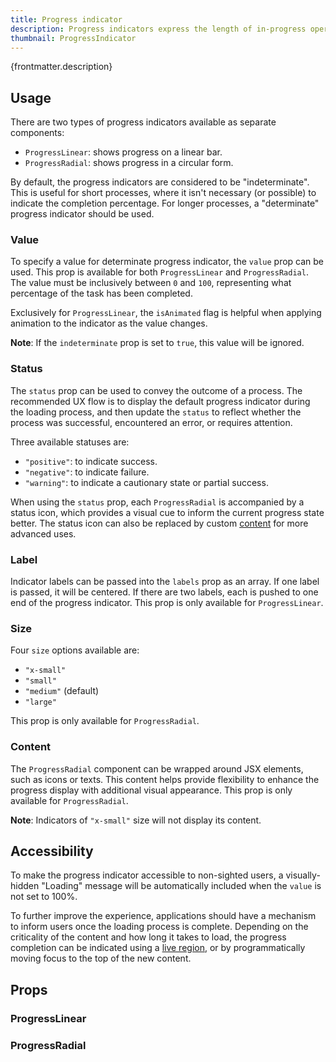 ```yaml
---
title: Progress indicator
description: Progress indicators express the length of in-progress operations.
thumbnail: ProgressIndicator
---
```


<p>{frontmatter.description}</p>

## Usage

There are two types of progress indicators available as separate components:

- `ProgressLinear`: shows progress on a linear bar.
- `ProgressRadial`: shows progress in a circular form.

<LiveExample src='ProgressIndicators.main.jsx' truncate={false}>
  <AllExamples.ProgressIndicatorsMainExample client:load />
</LiveExample>

By default, the progress indicators are considered to be "indeterminate". This is useful for short processes, where it isn't necessary (or possible) to indicate the completion percentage. For longer processes, a "determinate" progress indicator should be used.

### Value

To specify a value for determinate progress indicator, the `value` prop can be used. This prop is available for both `ProgressLinear` and `ProgressRadial`. The value must be inclusively between `0` and `100`, representing what percentage of the task has been completed.

<LiveExample src='ProgressIndicators.value.jsx' truncate={false}>
  <AllExamples.ProgressIndicatorsValueExample client:load />
</LiveExample>

Exclusively for `ProgressLinear`, the `isAnimated` flag is helpful when applying animation to the indicator as the value changes.

<LiveExample src='ProgressLinear.isAnimated.jsx'>
  <AllExamples.ProgressLinearAnimatedExample client:load />
</LiveExample>

**Note**: If the `indeterminate` prop is set to `true`, this value will be ignored.

### Status

The `status` prop can be used to convey the outcome of a process. The recommended UX flow is to display the default progress indicator during the loading process, and then update the `status` to reflect whether the process was successful, encountered an error, or requires attention.

Three available statuses are:

- `"positive"`: to indicate success.
- `"negative"`: to indicate failure.
- `"warning"`: to indicate a cautionary state or partial success.

<LiveExample src='ProgressLinear.status.jsx'>
  <AllExamples.ProgressLinearStatusExample client:load />
</LiveExample>

When using the `status` prop, each `ProgressRadial` is accompanied by a status icon, which provides a visual cue to inform the current progress state better. The status icon can also be replaced by custom [content](#content) for more advanced uses.

<LiveExample src='ProgressRadial.status.jsx'>
  <AllExamples.ProgressRadialStatusExample client:load />
</LiveExample>

### Label

Indicator labels can be passed into the `labels` prop as an array. If one label is passed, it will be centered. If there are two labels, each is pushed to one end of the progress indicator. This prop is only available for `ProgressLinear`.

<LiveExample src='ProgressLinear.label.jsx'>
  <AllExamples.ProgressLinearLabelExample client:load />
</LiveExample>

### Size

Four `size` options available are:

- `"x-small"`
- `"small"`
- `"medium"` (default)
- `"large"`

This prop is only available for `ProgressRadial`.

<LiveExample src='ProgressRadial.size.jsx'>
  <AllExamples.ProgressRadialSizeExample client:load />
</LiveExample>

### Content

The `ProgressRadial` component can be wrapped around JSX elements, such as icons or texts. This content helps provide flexibility to enhance the progress display with additional visual appearance. This prop is only available for `ProgressRadial`.

<LiveExample src='ProgressRadial.content.jsx'>
  <AllExamples.ProgressRadialContentExample client:load />
</LiveExample>

**Note**: Indicators of `"x-small"` size will not display its content.

## Accessibility

To make the progress indicator accessible to non-sighted users, a visually-hidden "Loading" message will be automatically included when the `value` is not set to 100%.

To further improve the experience, applications should have a mechanism to inform users once the loading process is complete. Depending on the criticality of the content and how long it takes to load, the progress completion can be indicated using a [live region](https://developer.mozilla.org/en-US/docs/Web/Accessibility/ARIA/ARIA_Live_Regions), or by programmatically moving focus to the top of the new content.

## Props

### ProgressLinear

<PropsTable path='@itwin/itwinui-react/esm/core/ProgressIndicators/ProgressLinear.d.ts' />

### ProgressRadial

<PropsTable path='@itwin/itwinui-react/esm/core/ProgressIndicators/ProgressRadial.d.ts' />
